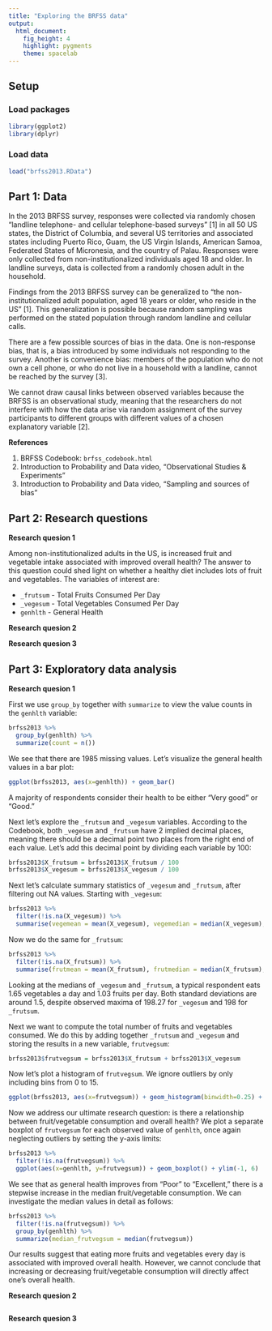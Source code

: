 ---
title: "Exploring the BRFSS data"
output: 
  html_document: 
    fig_height: 4
    highlight: pygments
    theme: spacelab
---

## Setup

### Load packages

```{r load-packages, message = FALSE}
library(ggplot2)
library(dplyr)
```

### Load data

```{r load-data}
load("brfss2013.RData")
```

## Part 1: Data

In the 2013 BRFSS survey, responses were collected via randomly chosen "landline telephone- and cellular telephone-based surveys" [1] in all 50 US states, the District of Columbia, and several US territories and associated states including Puerto Rico, Guam, the US Virgin Islands, American Samoa, Federated States of Micronesia, and the country of Palau. Responses were only collected from non-institutionalized individuals aged 18 and older. In landline surveys, data is collected from a randomly chosen adult in the household.

Findings from the 2013 BRFSS survey can be generalized to "the non-institutionalized adult population, aged 18 years or older, who reside in the US" [1]. This generalization is possible because random sampling was performed on the stated population through random landline and cellular calls.

There are a few possible sources of bias in the data. One is non-response bias, that is, a bias introduced by some individuals not responding to the survey. Another is convenience bias: members of the population who do not own a cell phone, or who do not live in a household with a landline, cannot be reached by the survey [3].

We cannot draw causal links between observed variables because the BRFSS is an observational study, meaning that the researchers do not interfere with how the data arise via random assignment of the survey participants to different groups with different values of a chosen explanatory variable [2].

**References**

1. BRFSS Codebook: `brfss_codebook.html`
2. Introduction to Probability and Data video, "Observational Studies & Experiments"
3. Introduction to Probability and Data video, "Sampling and sources of bias"

## Part 2: Research questions

**Research quesion 1**

Among non-institutionalized adults in the US, is increased fruit and vegetable intake associated with improved overall health? The answer to this question could shed light on whether a healthy diet includes lots of fruit and vegetables. The variables of interest are:

* `_frutsum` - Total Fruits Consumed Per Day
* `_vegesum` - Total Vegetables Consumed Per Day
* `genhlth` - General Health

**Research quesion 2**

**Research quesion 3**

## Part 3: Exploratory data analysis

**Research quesion 1**

First we use `group_by` together with `summarize` to view the value counts in the `genhlth` variable:

```{r}
brfss2013 %>%
  group_by(genhlth) %>%
  summarize(count = n())
```

We see that there are 1985 missing values. Let's visualize the general health values in a bar plot:

```{r}
ggplot(brfss2013, aes(x=genhlth)) + geom_bar()
```

A majority of respondents consider their health to be either "Very good" or "Good."

Next let's explore the `_frutsum` and `_vegesum` variables. According to the Codebook, both `_vegesum` and `_frutsum` have 2 implied decimal places, meaning there should be a decimal point two places from the right end of each value. Let's add this decimal point by dividing each variable by 100:

```{r}
brfss2013$X_frutsum = brfss2013$X_frutsum / 100
brfss2013$X_vegesum = brfss2013$X_vegesum / 100
```

Next let's calculate summary statistics of `_vegesum` and `_frutsum`, after filtering out NA values. Starting with `_vegesum`:

```{r}
brfss2013 %>%
  filter(!is.na(X_vegesum)) %>%
  summarise(vegemean = mean(X_vegesum), vegemedian = median(X_vegesum), vegesd = sd(X_vegesum), vegemin = min(X_vegesum), vegemax = max(X_vegesum))
```

Now we do the same for `_frutsum`:

```{r}
brfss2013 %>%
  filter(!is.na(X_frutsum)) %>%
  summarise(frutmean = mean(X_frutsum), frutmedian = median(X_frutsum), frutsd = sd(X_frutsum), frutmin = min(X_frutsum), frutmax = max(X_frutsum))
```

Looking at the medians of `_vegesum` and `_frutsum`, a typical respondent eats 1.65 vegetables a day and 1.03 fruits per day. Both standard deviations are around 1.5, despite observed maxima of 198.27 for `_vegesum` and 198 for `_frutsum`.

Next we want to compute the total number of fruits and vegetables consumed. We do this by adding together `_frutsum` and `_vegesum` and storing the results in a new variable, `frutvegsum`:

```{r}
brfss2013$frutvegsum = brfss2013$X_frutsum + brfss2013$X_vegesum
```

Now let's plot a histogram of `frutvegsum`. We ignore outliers by only including bins from 0 to 15.

```{r}
ggplot(brfss2013, aes(x=frutvegsum)) + geom_histogram(binwidth=0.25) + xlim(-1, 16)
```

Now we address our ultimate research question: is there a relationship between fruit/vegetable consumption and overall health? We plot a separate boxplot of `frutvegsum` for each observed value of `genhlth`, once again neglecting outliers by setting the y-axis limits:

```{r}
brfss2013 %>%
  filter(!is.na(frutvegsum)) %>%
  ggplot(aes(x=genhlth, y=frutvegsum)) + geom_boxplot() + ylim(-1, 6)
```

We see that as general health improves from "Poor" to "Excellent," there is a stepwise increase in the median fruit/vegetable consumption. We can investigate the median values in detail as follows:

```{r}
brfss2013 %>%
  filter(!is.na(frutvegsum)) %>%
  group_by(genhlth) %>%
  summarize(median_frutvegsum = median(frutvegsum))
```

Our results suggest that eating more fruits and vegetables every day is associated with improved overall health. However, we cannot conclude that increasing or decreasing fruit/vegetable consumption will directly affect one's overall health.

**Research quesion 2**

```{r}

```

**Research quesion 3**

```{r}

```
